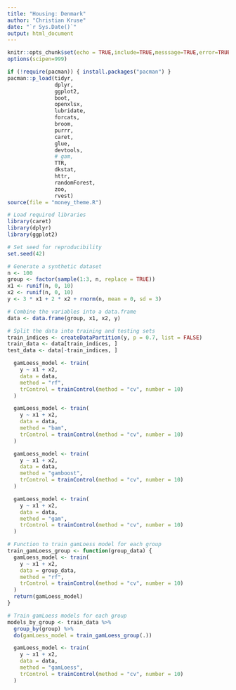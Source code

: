 ```yaml
---
title: "Housing: Denmark"
author: "Christian Kruse"
date: "`r Sys.Date()`"
output: html_document
---
```


```r
knitr::opts_chunk$set(echo = TRUE,include=TRUE,messsage=TRUE,error=TRUE)
options(scipen=999)

```

```r
if (!require(pacman)) { install.packages("pacman") }
pacman::p_load(tidyr,
               dplyr,
               ggplot2,
               boot,
               openxlsx,
               lubridate,
               forcats,
               broom,
               purrr,
               caret,
               glue,
               devtools,
               # gam,
               TTR,
               dkstat,
               httr,
               randomForest,
               zoo,
               rvest)
source(file = "money_theme.R")


```

```r
# Load required libraries
library(caret)
library(dplyr)
library(ggplot2)

# Set seed for reproducibility
set.seed(42)

# Generate a synthetic dataset
n <- 100
group <- factor(sample(1:3, n, replace = TRUE))
x1 <- runif(n, 0, 10)
x2 <- runif(n, 0, 10)
y <- 3 * x1 + 2 * x2 + rnorm(n, mean = 0, sd = 3)

# Combine the variables into a data.frame
data <- data.frame(group, x1, x2, y)

# Split the data into training and testing sets
train_indices <- createDataPartition(y, p = 0.7, list = FALSE)
train_data <- data[train_indices, ]
test_data <- data[-train_indices, ]
```

```r
  gamLoess_model <- train(
    y ~ x1 + x2,
    data = data,
    method = "rf",
    trControl = trainControl(method = "cv", number = 10)
  )
```

```r
  gamLoess_model <- train(
    y ~ x1 + x2,
    data = data,
    method = "bam",
    trControl = trainControl(method = "cv", number = 10)
  )
```

```r
  gamLoess_model <- train(
    y ~ x1 + x2,
    data = data,
    method = "gamboost",
    trControl = trainControl(method = "cv", number = 10)
  )
```

```r
  gamLoess_model <- train(
    y ~ x1 + x2,
    data = data,
    method = "gam",
    trControl = trainControl(method = "cv", number = 10)
  )
```

```r
# Function to train gamLoess model for each group
train_gamLoess_group <- function(group_data) {
  gamLoess_model <- train(
    y ~ x1 + x2,
    data = group_data,
    method = "rf",
    trControl = trainControl(method = "cv", number = 10)
  )
  return(gamLoess_model)
}

# Train gamLoess models for each group
models_by_group <- train_data %>%
  group_by(group) %>%
  do(gamLoess_model = train_gamLoess_group(.))


```

```r
  gamLoess_model <- train(
    y ~ x1 + x2,
    data = data,
    method = "gamLoess",
    trControl = trainControl(method = "cv", number = 10)
  )
```

